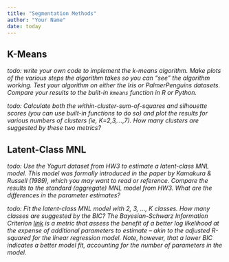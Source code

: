 ```yaml
---
title: "Segmentation Methods"
author: "Your Name"
date: today
---
```



## K-Means

_todo: write your own code to implement the k-means algorithm.  Make plots of the various steps the algorithm takes so you can "see" the algorithm working.  Test your algorithm on either the Iris or PalmerPenguins datasets.  Compare your results to the built-in `kmeans` function in R or Python._

_todo: Calculate both the within-cluster-sum-of-squares and silhouette scores (you can use built-in functions to do so) and plot the results for various numbers of clusters (ie, K=2,3,...,7). How many clusters are suggested by these two metrics?_



## Latent-Class MNL


_todo: Use the Yogurt dataset from HW3 to estimate a latent-class MNL model.  This model was formally introduced in the paper by Kamakura & Russell (1989), which you may want to read or reference. Compare the results to the standard (aggregate) MNL model from HW3.  What are the differences in the parameter estimates?_

_todo: Fit the latent-class MNL model with 2, 3, ..., K classes. How many classes are suggested by the BIC?  The Bayesian-Schwarz Information Criterion [link](https://en.wikipedia.org/wiki/Bayesian_information_criterion) is a metric that assess the benefit of a better log likelihood at the expense of additional parameters to estimate -- akin to the adjusted R-squared for the linear regression model. Note, however, that a lower BIC indicates a better model fit, accounting for the number of parameters in the model._






